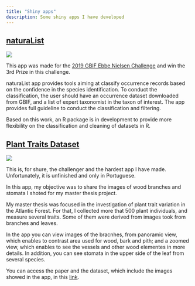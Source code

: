 ```yaml
---
title: "Shiny apps"
description: Some shiny apps I have developed
---
```


## [naturaList](https://avrodrigues.shinyapps.io/naturaList/)

![](img/naturalist.png)

This app was made for the [2019 GBIF Ebbe Nielsen Challenge](https://www.gbif.org/pt/news/2mixX9oDrJI2W3AqPFOxI3/wherenext-wins-2019-gbif-ebbe-nielsen-challenge) and win the 3rd Prize in this challenge. 

naturaList app provides tools aiming at classify occurrence records based on the confidence in the species identification. To conduct the classification, the user should have an occurrence dataset downloaded from GBIF, and a list of expert taxonomist in the taxon of interest.
The app provides full guideline to conduct the classification and filtering. 

Based on this work, an R package is in development to provide more flexibility on the classification and cleaning of datasets in R. 

## [Plant Traits Dataset](https://avrodrigues.shinyapps.io/AF_plant_trait_dataset/)

![](img/plant_trait.png)

This is, for shure, the challenger and the hardest app I have made. Unfortunately, it is unfinished and only in Portuguese.

In this app, my objective was to share the images of wood branches and stomata I shoted for my master thesis project. 

My master thesis was focused in the investigation of plant trait variation in the Atlantic Forest. For that, I collected more that 500 plant individuals, and measure several traits. Some of them were derived from images took from branches and leaves. 

In the app you can view images of the bracnhes, from panoramic view, which enables to contrast area used for wood, bark and pith; and a zoomed view, which enables to see the vessels and other wood elementes in more details. In addition, you can see stomata in the upper side of the leaf from several species.

You can access the paper and the dataset, which include the images showed in the app, in this [link](https://doi.org/10.3390/data3020016).
